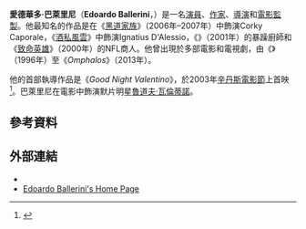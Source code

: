 {{noteTA
|G1=TV
|G2=Movie
|1=zh-tw:顛覆三度空間; zh-cn:我杀了安迪·沃霍尔;
}}
{{Infobox person
| name                  = 愛德華多·巴萊里尼<br />Edoardo Ballerini
| image                 = EdoardoBallerini.jpg
| imagesize             =
| caption               =
| birthname             =
| birth_date            = {{Birth date and age|1970|03|20}}
| birth_place           = [[加利福尼亞州|加利福尼亞州]][[洛杉磯|洛杉磯]]
| death_date            =
| death_place           =
| othername             =
| occupation            = [[演員|演員]]、[[作家|作家]]、[[電影導演|導演]]和[[電影監製|電影監製]]
| years_active           = 1995年 - 現在
| spouse                =
| domesticpartner       =
| website               = [http://www.edoardoballerini.com/ Edoardo Ballerini]
}}

'''愛德華多·巴萊里尼'''（'''Edoardo Ballerini'''，{{bd|1970年|3月20日}}）是一名[[演員|演員]]、[[作家|作家]]、[[電影導演|導演]]和[[電影監製|電影監製]]。他最知名的作品是在《[[黑道家族|黑道家族]]》（2006年–2007年）中飾演Corky Caporale，《[[酒私風雲|酒私風雲]]》中飾演Ignatius D'Alessio，《{{link-en|五星級殺人夜|Dinner Rush}}》（2001年）的暴躁廚師和《[[致命英雄|致命英雄]]》（2000年）的NFL商人。他曾出現於多部電影和電視劇，由《{{link-en|顛覆三度空間|I Shot Andy Warhol}}》（1996年）至《''Omphalos''》（2013年）。

他的首部執導作品是《''Good Night Valentino''》，於2003年[[辛丹斯電影節|辛丹斯電影節]]上首映<ref>{{Cite web |url = http://worldfilm.about.com/library/weekly/aa010703a.htm |title = Sundance 2003 Lineup |publisher = About.com |language = en |accessdate = 2016-12-23 |archive-date = 2005-09-19 |archive-url = https://web.archive.org/web/20050919145622/http://worldfilm.about.com/library/weekly/aa010703a.htm |dead-url = no }}</ref>。巴萊里尼在電影中飾演默片明星[[魯道夫·瓦倫蒂諾|魯道夫·瓦倫蒂諾]]。

== 參考資料 ==
{{reflist}}

== 外部連結 ==
*{{IMDb name|id=0050737}}
*[http://www.edoardoballerini.com/ Edoardo Ballerini's Home Page] {{Wayback|url=http://www.edoardoballerini.com/ |date=20161221102924 }}